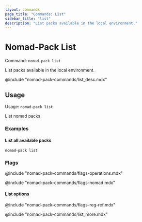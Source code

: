 ```yaml
---
layout: commands
page_title: "Commands: List"
sidebar_title: "list"
description: "List packs available in the local environment."
---
```


# Nomad-Pack List

Command: `nomad-pack list`

List packs available in the local environment.

@include "nomad-pack-commands/list_desc.mdx"

## Usage

Usage: `nomad-pack list`

List nomad packs.

### Examples

#### List all available packs

```shell-session
nomad-pack list
```

### Flags

@include "nomad-pack-commands/flags-operations.mdx"

@include "nomad-pack-commands/flags-nomad.mdx"

#### List options

@include "nomad-pack-commands/flags-reg-ref.mdx"

@include "nomad-pack-commands/list_more.mdx"
